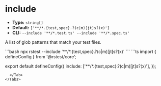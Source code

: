 # include

- **Type:** `string[]`
- **Default:** `['**/*.{test,spec}.?(c|m)[jt]s?(x)']`
- **CLI:** `--include '**/*.test.ts' --include '**/*.spec.ts'`

A list of glob patterns that match your test files.


<Tabs defaultValue='rstest.config.ts'>
  <Tab label="CLI">
  ```bash
  npx rstest --include '**/*.{test,spec}.?(c|m)[jt]s?(x)'
  ```
  </Tab>
  <Tab label="rstest.config.ts">
```ts
import { defineConfig } from '@rstest/core';

export default defineConfig({
  include: ['**/*.{test,spec}.?(c|m)[jt]s?(x)'],
});
```
  </Tab>
</Tabs>
